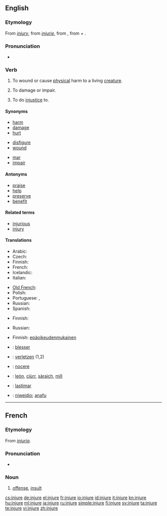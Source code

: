 ==English==
{{wikipedia|injury}}

===Etymology===
From ''[[injury]]'', from {{etyl|xno}} ''[[injurie]]'', from {{etyl|la}} {{term|iniuria|iniūria|injustice; wrong; offense|lang=la}}, from {{term|in-||not|lang=la}} + {{term|ius|iūs, iūris|right, law|lang=la}}.

===Pronunciation===
* {{audio|en-us-injure.ogg|Audio (US)}}

===Verb===
{{en-verb|injur|ing}}

# {{transitive}} To wound or cause  [[physical]] harm to a living [[creature]].
# {{transitive}} To damage or impair.
# {{transitive}} To do [[injustice]] to.

====Synonyms====
{{top3}}
* [[harm]]
* [[damage]]
* [[hurt]]
{{mid3}}
* [[disfigure]]
* [[wound]]
{{mid3}}
* [[mar]]
* [[impair]]
{{bottom}}

====Antonyms====
* [[praise]]
* [[help]]
* [[preserve]]
* [[benefit]]

====Related terms====
* [[injurious]]
* [[injury]]

====Translations====
{{trans-top|(transitive) to wound or cause physical harm to a living creature}}
* Arabic: {{t+|ar|جرح|tr=jaraHa}}
* Czech: {{t-|cs|zranit}}
* Finnish: {{t-|fi|vahingoittaa}}
* French: {{t+|fr|blesser}}
* Icelandic: {{t+|is|slasa}}
* Italian: {{t+|it|ferire}}
{{trans-mid}}
* [[Old French]]: {{tø|fro|blechier}}
* Polish: {{t-|pl|ranić}}
* Portuguese: {{t|pt|ferir}},  {{t+|pt|machucar}}
* Russian: {{t|ru|ранить|tr=ránit'}}
* Spanish: {{t+|es|herir}}
{{trans-bottom}}

{{trans-top|(transitive) to cause damage or impair}}
* Finnish: {{t-|fi|vahingoittaa}}
{{trans-mid}}
* Russian: {{t+|ru|повредить|tr=povredít'}}
{{trans-bottom}}

{{trans-top|(transitive) to do injustice to}}
* Finnish: {{t+|fi|olla}} [[epäoikeudenmukainen]]
{{trans-mid}}
{{trans-bottom}}

{{checktrans-top}}
* {{ttbc|French}}: [[blesser]]
* {{ttbc|German}}: [[verletzen]] (1,2)
* {{ttbc|Latin}}: [[nocere]]
{{checktrans-mid}}
* {{ttbc|Scottish Gaelic}}: [[leòn]], [[ciùrr]], [[sàraich]], [[mill#Scottish Gaelic|mill]]
* {{ttbc|Spanish}}: [[lastimar]]
* {{ttbc|Welsh}}: [[niweidio]]; [[anafu]]
{{checktrans-bottom}}

----

==French==

===Etymology===
From {{etyl|la|fr}} ''[[injuria]]''.

===Pronunciation===
* {{audio|Fr-injure.ogg|audio}}

===Noun===
{{fr-noun|f}}

# [[offense]], [[insult]]

[[cs:injure]]
[[de:injure]]
[[el:injure]]
[[fr:injure]]
[[io:injure]]
[[id:injure]]
[[it:injure]]
[[kn:injure]]
[[hu:injure]]
[[ml:injure]]
[[ja:injure]]
[[ru:injure]]
[[simple:injure]]
[[fi:injure]]
[[sv:injure]]
[[ta:injure]]
[[te:injure]]
[[vi:injure]]
[[zh:injure]]
